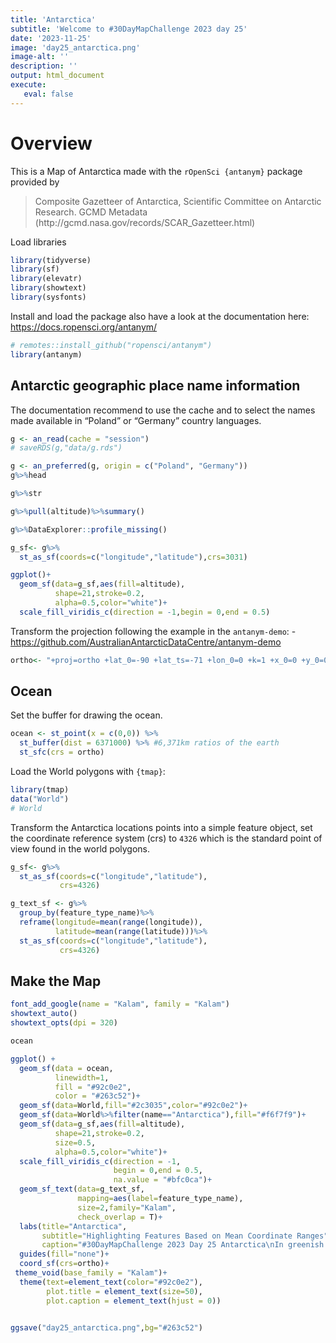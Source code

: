 ```yaml
---
title: 'Antarctica'
subtitle: 'Welcome to #30DayMapChallenge 2023 day 25'
date: '2023-11-25'
image: 'day25_antarctica.png'
image-alt: ''
description: ''
output: html_document
execute: 
   eval: false
---
```



# Overview

This is a Map of Antarctica made with the `rOpenSci {antanym}` package provided by 

>Composite Gazetteer of Antarctica, Scientific Committee on Antarctic Research. GCMD Metadata (http://gcmd.nasa.gov/records/SCAR_Gazetteer.html)



Load libraries
```r
library(tidyverse)
library(sf)
library(elevatr)
library(showtext)
library(sysfonts)
```

Install and load the package also have a look at the documentation here: <https://docs.ropensci.org/antanym/>
```r
# remotes::install_github("ropensci/antanym")
library(antanym)
```

## Antarctic geographic place name information

The documentation recommend to use the cache and to select the names made available in "Poland" or "Germany" country languages.
```r
g <- an_read(cache = "session")
# saveRDS(g,"data/g.rds")
```


```r
g <- an_preferred(g, origin = c("Poland", "Germany"))
g%>%head
```


```r
g%>%str
```

```r
g%>%pull(altitude)%>%summary()
```
```r
g%>%DataExplorer::profile_missing()
```


```r
g_sf<- g%>%
  st_as_sf(coords=c("longitude","latitude"),crs=3031)

ggplot()+
  geom_sf(data=g_sf,aes(fill=altitude),
          shape=21,stroke=0.2,
          alpha=0.5,color="white")+
  scale_fill_viridis_c(direction = -1,begin = 0,end = 0.5)
```

Transform the projection following the example in the `antanym-demo`: 
- <https://github.com/AustralianAntarcticDataCentre/antanym-demo>

```r
ortho<- "+proj=ortho +lat_0=-90 +lat_ts=-71 +lon_0=0 +k=1 +x_0=0 +y_0=0 +ellps=WGS84 +datum=WGS84 +units=m +no_defs"
```

## Ocean

Set the buffer for drawing the ocean.
```r
ocean <- st_point(x = c(0,0)) %>%
  st_buffer(dist = 6371000) %>% #6,371km ratios of the earth
  st_sfc(crs = ortho)
```

Load the World polygons with `{tmap}`:
```r
library(tmap)
data("World")
# World
```

Transform the Antarctica locations points into a simple feature object, set the coordinate reference system (crs) to `4326` which is the standard point of view found in the world polygons.

```r
g_sf<- g%>%
  st_as_sf(coords=c("longitude","latitude"),
           crs=4326)

g_text_sf <- g%>%
  group_by(feature_type_name)%>%
  reframe(longitude=mean(range(longitude)),
          latitude=mean(range(latitude)))%>%
  st_as_sf(coords=c("longitude","latitude"),
           crs=4326)
```

## Make the Map

```r
font_add_google(name = "Kalam", family = "Kalam")
showtext_auto()
showtext_opts(dpi = 320)
```

```r
ocean
```

```r
ggplot() + 
  geom_sf(data = ocean,
          linewidth=1,
          fill = "#92c0e2", 
          color = "#263c52")+
  geom_sf(data=World,fill="#2c3035",color="#92c0e2")+
  geom_sf(data=World%>%filter(name=="Antarctica"),fill="#f6f7f9")+
  geom_sf(data=g_sf,aes(fill=altitude),
          shape=21,stroke=0.2,
          size=0.5,
          alpha=0.5,color="white")+
  scale_fill_viridis_c(direction = -1,
                       begin = 0,end = 0.5,
                       na.value = "#bfc0ca")+
  geom_sf_text(data=g_text_sf,
               mapping=aes(label=feature_type_name),
               size=2,family="Kalam",
               check_overlap = T)+
  labs(title="Antarctica",
       subtitle="Highlighting Features Based on Mean Coordinate Ranges",
       caption="#30DayMapChallenge 2023 Day 25 Antarctica\nIn greenish are the areas with the lowest altitude\nDataSource: Gazetteer of Antarctica via {antanym} | Map: @fgazzelloni")+
  guides(fill="none")+
  coord_sf(crs=ortho)+
 theme_void(base_family = "Kalam")+
  theme(text=element_text(color="#92c0e2"),
        plot.title = element_text(size=50),
        plot.caption = element_text(hjust = 0))
 
```



```r
ggsave("day25_antarctica.png",bg="#263c52")
```

